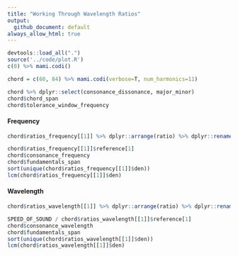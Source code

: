 ```yaml
---
title: "Working Through Wavelength Ratios"
output:
  github_document: default
always_allow_html: true
---
```


```r
devtools::load_all(".")
source('../code/plot.R')
c(0) %>% mami.codi()
```

```r
chord = c(60, 84) %>% mami.codi(verbose=T, num_harmonics=11)
```

```r
chord %>% dplyr::select(consonance_dissonance, major_minor)
chord$chord_span
chord$tolerance_window_frequency
```

#### Frequency

```r
chord$ratios_frequency[[1]] %>% dplyr::arrange(ratio) %>% dplyr::rename(freq=pitch) %>% dplyr::select(-pseudo_ratio)
```

```r
chord$ratios_frequency[[1]]$reference[1]
chord$consonance_frequency
chord$fundamentals_span
sort(unique(chord$ratios_frequency[[1]]$den))
lcm(chord$ratios_frequency[[1]]$den)
```

#### Wavelength


```r
chord$ratios_wavelength[[1]] %>% dplyr::arrange(ratio) %>% dplyr::rename(freq=pitch) %>% dplyr::select(-pseudo_ratio)
```

```r
SPEED_OF_SOUND / chord$ratios_wavelength[[1]]$reference[1]
chord$consonance_wavelength
chord$fundamentals_span
sort(unique(chord$ratios_wavelength[[1]]$den))
lcm(chord$ratios_wavelength[[1]]$den)
```

